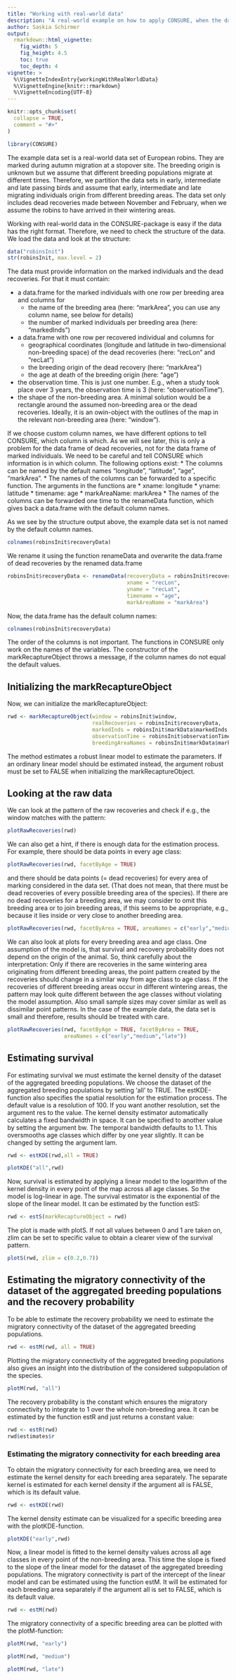 ```yaml
---
title: "Working with real-world data"
description: "A real-world example on how to apply CONSURE, when the data is not simulated"
author: Saskia Schirmer
output:
  rmarkdown::html_vignette:
    fig_width: 5
    fig_height: 4.5
    toc: true
    toc_depth: 4
vignette: >
  %\VignetteIndexEntry{workingWithRealWorldData}
  %\VignetteEngine{knitr::rmarkdown}
  %\VignetteEncoding{UTF-8}
---
```


```r
knitr::opts_chunk$set(
  collapse = TRUE,
  comment = "#>"
)
```

```r
library(CONSURE)
```

The example data set is a real-world data set of European robins. They are marked during autumn migration at a stopover site. The breeding origin is unknown but we assume that different breeding populations migrate at different times. Therefore, we partition the data sets in early, intermediate and late passing birds and assume that early, intermediate and late migrating individuals origin from different breeding areas. The data set only includes dead recoveries made between November and February, when we assume the robins to have arrived in their wintering areas.

Working with real-world data in the CONSURE-package is easy if the data has the right format. Therefore, we need to check the structure of the data. We load the data and look at the structure:

```r
data("robinsInit")
str(robinsInit, max.level = 2)
```

The data must provide information on the marked individuals and the dead recoveries. For that it must contain:

* a data.frame for the marked individuals with one row per breeding area and columns for
  * the name of the breeding area (here: "markArea", you can use any column name, see below for details)
  * the number of marked individuals per breeding area (here: "markedInds")
* a data.frame with one row per recovered individual and columns for
  * geographical coordinates (longitude and latitude in two-dimensional non-breeding space) of the dead recoveries (here: "recLon" and "recLat")
  * the breeding origin of the dead recovery (here: "markArea")
  * the age at death of the breeding origin (here: "age")
* the observation time. This is just one number. E.g., when a study took place over 3 years, the observation time is 3 (here: "observationTime").
* the shape of the non-breeding area. A minimal solution would be a rectangle around the assumed non-breeding area or the dead recoveries. Ideally, it is an owin-object with the outlines of the map in the relevant non-breeding area (here: "window").

If we choose custom column names, we have different options to tell CONSURE, which column is which. As we will see later, this is only a problem for the data frame of dead recoveries, not for the data frame of marked individuals. We need to be careful and tell CONSURE which information is in which column. The following options exist:
* The columns can be named by the default names "longitude", "latitude", "age", "markArea".
* The names of the columns can be forwarded to a specific function. The arguments in the functions are 
  * xname: longitude
  * yname: latitude
  * timename: age
  * markAreaName: markArea
* The names of the columns can be forwarded one time to the renameData function, which gives back a data.frame with the default column names.

As we see by the structure output above, the example data set is not named by the default column names.

```r
colnames(robinsInit$recoveryData)
```
We rename it using the function renameData and overwrite the data.frame of dead recoveries by the renamed data.frame

```r
robinsInit$recoveryData <- renameData(recoveryData = robinsInit$recoveryData, 
                                      xname = "recLon", 
                                      yname = "recLat", 
                                      timename = "age", 
                                      markAreaName = "markArea")
```
Now, the data.frame has the default column names:
```r
colnames(robinsInit$recoveryData)
```

The order of the columns is not important. The functions in CONSURE only work on the names of the variables. The constructor of the markRecaptureObject throws a message, if the column names do not equal the default values.

## Initializing the markRecaptureObject

Now, we can initialize the markRecaptureObject:

```r
rwd <- markRecaptureObject(window = robinsInit$window,
                           realRecoveries = robinsInit$recoveryData,
                           markedInds = robinsInit$markData$markedInds,
                           observationTime = robinsInit$observationTime,
                           breedingAreaNames = robinsInit$markData$markArea)
```
The method estimates a robust linear model to estimate the parameters. If an ordinary linear model should be estimated instead, the argument robust must be set to FALSE when initializing the markRecaptureObject.

## Looking at the raw data

We can look at the pattern of the raw recoveries and check if e.g., the window matches with the pattern:

```r
plotRawRecoveries(rwd)
```

We can also get a hint, if there is enough data for the estimation process. For example, there should be data points in every age class:
```r
plotRawRecoveries(rwd, facetByAge = TRUE)
```

and there should be data points (= dead recoveries) for every area of marking considered in the data set. (That does not mean, that there must be dead recoveries of every possible breeding area of the species). If there are no dead recoveries for a breeding area, we may consider to omit this breeding area or to join breeding areas, if this seems to be appropriate, e.g., because it lies inside or very close to another breeding area.
```r
plotRawRecoveries(rwd, facetByArea = TRUE, areaNames = c("early","medium","late"))
```

We can also look at plots for every breeding area and age class. One assumption of the model is, that survival and recovery probability does not depend on the origin of the animal. So, think carefully about the interpretation: Only if there are recoveries in the same wintering area originating from different breeding areas, the point pattern created by the recoveries should change in a similar way from age class to age class. If the recoveries of different breeding areas occur in different wintering areas, the pattern may look quite different between the age classes without violating the model assumption. Also small sample sizes may cover similar as well as dissimilar point patterns. In the case of the example data, the data set is small and therefore, results should be treated with care.
```r
plotRawRecoveries(rwd, facetByAge = TRUE, facetByArea = TRUE, 
                  areaNames = c("early","medium","late"))
```

## Estimating survival

For estimating survival we must estimate the kernel density of the dataset of the aggregated breeding populations. We choose the dataset of the aggregated breeding populations by setting 'all' to TRUE. The estKDE-function also specifies the spatial resolution for the estimation process. The default value is a resolution of 100. If you want another resolution, set the argument res to the value. The kernel density estimator automatically calculates a fixed bandwidth in space. It can be specified to another value by setting the argument bw. The temporal bandwidth defaults to 1.1. This oversmooths age classes which differ by one year slightly. It can be changed by setting the argument lam.

```r
rwd <- estKDE(rwd,all = TRUE)
```

```r
plotKDE("all",rwd)
```

Now, survival is estimated by applying a linear model to the logarithm of the kernel density in every point of the map across all age classes. So the model is log-linear in age. The survival estimator is the exponential of the slope of the linear model. It can be estimated by the function estS:
```r
rwd <- estS(markRecaptureObject = rwd)
```

The plot is made with plotS. If not all values between 0 and 1 are taken on, zlim can be set to specific value to obtain a clearer view of the survival pattern.
```r
plotS(rwd, zlim = c(0.2,0.7))
```

## Estimating the migratory connectivity of the dataset of the aggregated breeding populations and the recovery probability

To be able to estimate the recovery probability we need to estimate the migratory connectivity of the dataset of the aggregated breeding populations.

```r
rwd <- estM(rwd, all = TRUE)
```

Plotting the migratory connectivity of the aggregated breeding populations also gives an insight into the distribution of the considered subpopulation of the species.

```r
plotM(rwd, "all")
```

The recovery probability is the constant which ensures the migratory connectivity to integrate to 1 over the whole non-breeding area. It can be estimated by the function estR and just returns a constant value:

```r
rwd <- estR(rwd)
rwd$estimates$r
```

### Estimating the migratory connectivity for each breeding area

To obtain the migratory connectivity for each breeding area, we need to estimate the kernel density for each breeding area separately. The separate kernel is estimated for each kernel density if the argument all is FALSE, which is its default value.

```r
rwd <- estKDE(rwd)
```

The kernel density estimate can be visualized for a specific breeding area with the plotKDE-function.

```r
plotKDE("early",rwd)
```

Now, a linear model is fitted to the kernel density values across all age classes in every point of the non-breeding area. This time the slope is fixed to the slope of the linear model for the dataset of the aggregated breeding populations. The migratory connectivity is part of the intercept of the linear model and can be estimated using the function estM. It will be estimated for each breeding area separately if the argument all is set to FALSE, which is its default value.

```r
rwd <- estM(rwd)
```

The migratory connectivity of a specific breeding area can be plotted with the plotM-function:

```r
plotM(rwd, "early")
```

```r
plotM(rwd, "medium")
```

```r
plotM(rwd, "late")
```

